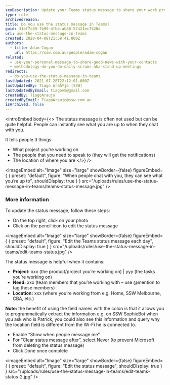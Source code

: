 ```yaml
---
seoDescription: Update your Teams status message to share your work projects, needed team members, and location for instant visibility.
type: rule
archivedreason:
title: Do you use the status message in Teams?
guid: 31ef7c89-7b99-4fbe-ab88-57421ec7520e
uri: use-the-status-message-in-teams
created: 2020-04-08T21:58:41.000Z
authors:
  - title: Adam Cogan
    url: https://ssw.com.au/people/adam-cogan
related:
  - use-your-personal-message-to-share-good-news-with-your-contacts
  - methodology-do-you-do-daily-scrums-aka-stand-up-meetings
redirects:
  - do-you-use-the-status-message-in-teams
lastUpdated: 2021-07-28T22:12:01.000Z
lastUpdatedBy: Tiago AraÃºjo [SSW]
lastUpdatedByEmail: tiagov8@gmail.com
createdBy: TiagoAraujo
createdByEmail: TiagoAraujo@ssw.com.au
isArchived: false
---
```


<introEmbed
  body={<>
The status message is often not used but can be quite helpful. People can instantly see what you are up to when they chat with you.

It tells people 3 things:

- What project you’re working on
- The people that you need to speak to (they will get the notifications)
- The location of where you are
  </>}
/>

<imageEmbed
  alt="Image"
  size="large"
  showBorder={false}
  figureEmbed={ {
    preset: "default",
    figure: "When people chat with you, they can see what you’re up to",
    shouldDisplay: true
  } }
  src="/uploads/rules/use-the-status-message-in-teams/teams-status-message.jpg"
/>

### More information

To update the status message, follow these steps:

- On the top right, click on your photo
- Click on the pencil icon to edit the status message


<imageEmbed
  alt="Image"
  size="large"
  showBorder={false}
  figureEmbed={ {
    preset: "default",
    figure: "Edit the Teams status message each day",
    shouldDisplay: true
  } }
  src="/uploads/rules/use-the-status-message-in-teams/edit-teams-status.jpg"
/>

The status message is helpful when it contains:

- **Project:** xxx (the product/project you’re working on) | yyy (the tasks you’re working on)
- **Need:** xxx (team members that you’re working with – use @mention to tag these members)
- **Location:** xxx (where you’re working from e.g. Home, SSW Melbourne, CBA, etc.)

**Note:** the benefit of using the field names with the colon is that it allows you to programmatically extract the information e.g. on SSW SophieBot when you ask who is Patrick, you could also see this information and query why the location field is different from the Wi-Fi he is connected to.

- Enable “Show when people message me”
- For “Clear status message after”, select Never (to prevent Microsoft from deleting the status message)
- Click Done once complete


<imageEmbed
  alt="Image"
  size="large"
  showBorder={false}
  figureEmbed={ {
    preset: "default",
    figure: "Edit the status message",
    shouldDisplay: true
  } }
  src="/uploads/rules/use-the-status-message-in-teams/edit-teams-status-2.jpg"
/>
